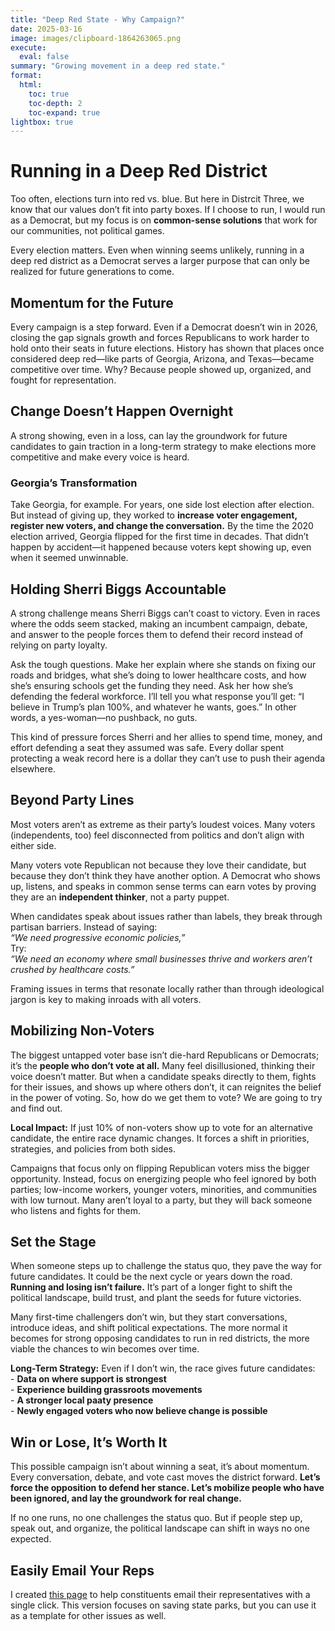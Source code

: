 ```yaml
---
title: "Deep Red State - Why Campaign?"
date: 2025-03-16
image: images/clipboard-1864263065.png
execute:
  eval: false
summary: "Growing movement in a deep red state."
format:
  html:
    toc: true
    toc-depth: 2
    toc-expand: true
lightbox: true
---
```


# Running in a Deep Red District

Too often, elections turn into red vs. blue. But here in Distrcit Three, we know that our values don’t fit into party boxes. If I choose to run, I would run as a Democrat, but my focus is on **common-sense solutions** that work for our communities, not political games.

Every election matters. Even when winning seems unlikely, running in a deep red district as a Democrat serves a larger purpose that can only be realized for future generations to come.

## **Momentum for the Future**

Every campaign is a step forward. Even if a Democrat doesn’t win in 2026, closing the gap signals growth and forces Republicans to work harder to hold onto their seats in future elections. History has shown that places once considered deep red—like parts of Georgia, Arizona, and Texas—became competitive over time. Why? Because people showed up, organized, and fought for representation.

::: {.callout-important collapse="false" appearance="default" icon="true"}
## Change Doesn’t Happen Overnight

A strong showing, even in a loss, can lay the groundwork for future candidates to gain traction in a long-term strategy to make elections more competitive and make every voice is heard.
:::

### Georgia's Transformation

Take Georgia, for example. For years, one side lost election after election. But instead of giving up, they worked to **increase voter engagement, register new voters, and change the conversation.** By the time the 2020 election arrived, Georgia flipped for the first time in decades. That didn't happen by accident—it happened because voters kept showing up, even when it seemed unwinnable.

## Holding Sherri Biggs Accountable

A strong challenge means Sherri Biggs can’t coast to victory. Even in races where the odds seem stacked, making an incumbent campaign, debate, and answer to the people forces them to defend their record instead of relying on party loyalty.

Ask the tough questions. Make her explain where she stands on fixing our roads and bridges, what she’s doing to lower healthcare costs, and how she’s ensuring schools get the funding they need. Ask her how she’s defending the federal workforce. I’ll tell you what response you’ll get: “I believe in Trump’s plan 100%, and whatever he wants, goes.” In other words, a yes-woman—no pushback, no guts.

This kind of pressure forces Sherri and her allies to spend time, money, and effort defending a seat they assumed was safe. Every dollar spent protecting a weak record here is a dollar they can’t use to push their agenda elsewhere.

## Beyond Party Lines

Most voters aren’t as extreme as their party’s loudest voices. Many voters (independents, too) feel disconnected from politics and don’t align with either side.

Many voters vote Republican not because they love their candidate, but because they don’t think they have another option. A Democrat who shows up, listens, and speaks in common sense terms can earn votes by proving they are an **independent thinker**, not a party puppet.

When candidates speak about issues rather than labels, they break through partisan barriers. Instead of saying:\
*“We need progressive economic policies,”*\
Try:\
*“We need an economy where small businesses thrive and workers aren’t crushed by healthcare costs.”*

Framing issues in terms that resonate locally rather than through ideological jargon is key to making inroads with all voters.

## **Mobilizing Non-Voters**

The biggest untapped voter base isn’t die-hard Republicans or Democrats; it’s the **people who don’t vote at all.** Many feel disillusioned, thinking their voice doesn’t matter. But when a candidate speaks directly to them, fights for their issues, and shows up where others don’t, it can reignites the belief in the power of voting. So, how do we get them to vote? We are going to try and find out.

**Local Impact:** If just 10% of non-voters show up to vote for an alternative candidate, the entire race dynamic changes. It forces a shift in priorities, strategies, and policies from both sides.

::: {.callout-tip collapse="false" appearance="default" icon="true"}
Campaigns that focus only on flipping Republican voters miss the bigger opportunity. Instead, focus on energizing people who feel ignored by both parties; low-income workers, younger voters, minorities, and communities with low turnout. Many aren’t loyal to a party, but they will back someone who listens and fights for them.
:::

## Set the Stage

When someone steps up to challenge the status quo, they pave the way for future candidates. It could be the next cycle or years down the road. **Running and losing isn’t failure.** It’s part of a longer fight to shift the political landscape, build trust, and plant the seeds for future victories.

Many first-time challengers don’t win, but they start conversations, introduce ideas, and shift political expectations. The more normal it becomes for strong opposing candidates to run in red districts, the more viable the chances to win becomes over time.

**Long-Term Strategy:** Even if I don’t win, the race gives future candidates:\
- **Data on where support is strongest**\
- **Experience building grassroots movements**\
- **A stronger local paaty presence**\
- **Newly engaged voters who now believe change is possible**

## **Win or Lose, It’s Worth It**

This possible campaign isn’t about winning a seat, it’s about momentum. Every conversation, debate, and vote cast moves the district forward. **Let's force the opposition to defend her stance. Let's mobilize people who have been ignored, and lay the groundwork for real change.**

::: {.callout-important collapse="false" appearance="default" icon="true"}
If no one runs, no one challenges the status quo. But if people step up, speak out, and organize, the political landscape can shift in ways no one expected.
:::

## Easily Email Your Reps

I created [this page](https://markforchange.com/posts/2025-03-13-hiking-save-the-parks-templates/) to help constituents email their representatives with a single click. This version focuses on saving state parks, but you can use it as a template for other issues as well.
